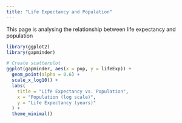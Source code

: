 ```yaml
---
title: "Life Expectancy and Population"
---
```


This page is analysing the relationship between life expectancy and population

```r
library(ggplot2)
library(gapminder)

# Create scatterplot
ggplot(gapminder, aes(x = pop, y = lifeExp)) +
  geom_point(alpha = 0.6) +
  scale_x_log10() + 
  labs(
    title = "Life Expectancy vs. Population",
    x = "Population (log scale)",
    y = "Life Expectancy (years)"
  ) +
  theme_minimal()
```